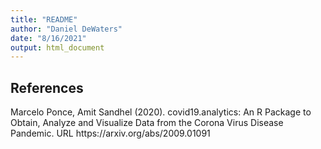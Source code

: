 ```yaml
---
title: "README"
author: "Daniel DeWaters"
date: "8/16/2021"
output: html_document
---
```


## References
Marcelo Ponce, Amit Sandhel (2020). covid19.analytics: An R Package to Obtain, Analyze and Visualize Data from the Corona Virus
  Disease Pandemic. URL https://arxiv.org/abs/2009.01091
